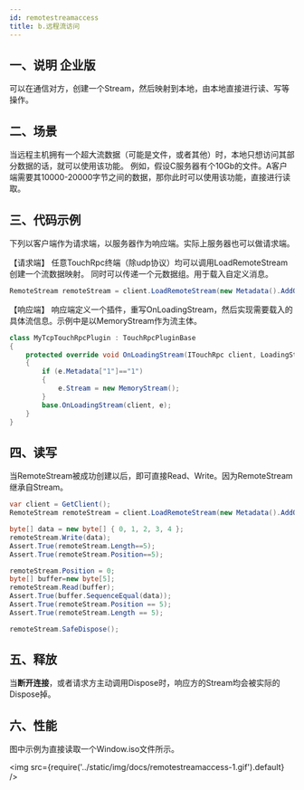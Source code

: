 ```yaml
---
id: remotestreamaccess
title: b.远程流访问
---
```



## 一、说明 <Tag>企业版</Tag>

可以在通信对方，创建一个Stream，然后映射到本地，由本地直接进行读、写等操作。


## 二、场景

当远程主机拥有一个超大流数据（可能是文件，或者其他）时，本地只想访问其部分数据的话，就可以使用该功能。
例如，假设C服务器有个10Gb的文件。A客户端需要其10000-20000字节之间的数据，那你此时可以使用该功能，直接进行读取。


## 三、代码示例

下列以客户端作为请求端，以服务器作为响应端。实际上服务器也可以做请求端。

【请求端】
任意TouchRpc终端（除udp协议）均可以调用LoadRemoteStream创建一个流数据映射。
同时可以传递一个元数据组。用于载入自定义消息。

```csharp
RemoteStream remoteStream = client.LoadRemoteStream(new Metadata().AddOrUpdate("1", "1"));
```

【响应端】
响应端定义一个插件，重写OnLoadingStream，然后实现需要载入的具体流信息。示例中是以MemoryStream作为流主体。

```csharp
class MyTcpTouchRpcPlugin : TouchRpcPluginBase
{
    protected override void OnLoadingStream(ITouchRpc client, LoadingStreamEventArgs e)
    {
        if (e.Metadata["1"]=="1")
        {
            e.Stream = new MemoryStream();
        }
        base.OnLoadingStream(client, e);
    }
}

```

## 四、读写

当RemoteStream被成功创建以后，即可直接Read、Write。因为RemoteStream继承自Stream。

```csharp
var client = GetClient();
RemoteStream remoteStream = client.LoadRemoteStream(new Metadata().AddOrUpdate("1", "1"));

byte[] data = new byte[] { 0, 1, 2, 3, 4 };
remoteStream.Write(data);
Assert.True(remoteStream.Length==5);
Assert.True(remoteStream.Position==5);

remoteStream.Position = 0;
byte[] buffer=new byte[5];
remoteStream.Read(buffer);
Assert.True(buffer.SequenceEqual(data));
Assert.True(remoteStream.Position == 5);
Assert.True(remoteStream.Length == 5);

remoteStream.SafeDispose();
```

## 五、释放

当**断开连接**，或者请求方主动调用Dispose时，响应方的Stream均会被实际的Dispose掉。


## 六、性能

图中示例为直接读取一个Window.iso文件所示。

<img src={require('../static/img/docs/remotestreamaccess-1.gif').default} />
